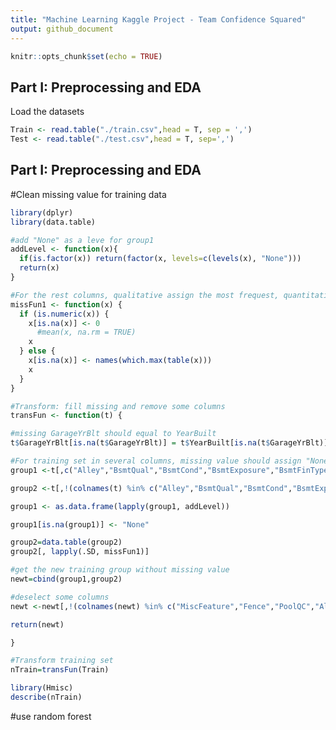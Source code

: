 ---
title: "Machine Learning Kaggle Project - Team Confidence Squared"
output: github_document
---

```{r setup, include=FALSE}
knitr::opts_chunk$set(echo = TRUE)
```

## Part I: Preprocessing and EDA
Load the datasets


```{r, echo=FALSE}
Train <- read.table("./train.csv",head = T, sep = ',')
Test <- read.table("./test.csv",head = T, sep=',')
```
## Part I: Preprocessing and EDA

#Clean missing value for training data
```{r}
library(dplyr)
library(data.table)

#add "None" as a leve for group1
addLevel <- function(x){
  if(is.factor(x)) return(factor(x, levels=c(levels(x), "None")))
  return(x)
}

#For the rest columns, qualitative assign the most frequest, quantitative assign 0
missFun1 <- function(x) {
  if (is.numeric(x)) {
    x[is.na(x)] <- 0
      #mean(x, na.rm = TRUE)
    x
  } else {
    x[is.na(x)] <- names(which.max(table(x)))
    x
  }
}

#Transform: fill missing and remove some columns
transFun <- function(t) {

#missing GarageYrBlt should equal to YearBuilt
t$GarageYrBlt[is.na(t$GarageYrBlt)] = t$YearBuilt[is.na(t$GarageYrBlt)]

#For training set in several columns, missing value should assign "None" value as a category, using myFun1
group1 <-t[,c("Alley","BsmtQual","BsmtCond","BsmtExposure","BsmtFinType1","BsmtFinType2","FireplaceQu","GarageType","GarageFinish","GarageQual","GarageCond","PoolQC","Fence","MiscFeature")]

group2 <-t[,!(colnames(t) %in% c("Alley","BsmtQual","BsmtCond","BsmtExposure","BsmtFinType1","BsmtFinType2","FireplaceQu","GarageType","GarageFinish","GarageQual","GarageCond","PoolQC","Fence","MiscFeature"))]

group1 <- as.data.frame(lapply(group1, addLevel))

group1[is.na(group1)] <- "None"

group2=data.table(group2)
group2[, lapply(.SD, missFun1)]

#get the new training group without missing value
newt=cbind(group1,group2)

#deselect some columns
newt <-newt[,!(colnames(newt) %in% c("MiscFeature","Fence","PoolQC","Alley","Street","Utilities","Condition2","RoofMatl","Id","PoolArea","LotFrontage"))]

return(newt)

}

#Transform training set
nTrain=transFun(Train)


```


```{r}
library(Hmisc)
describe(nTrain)

```
#use random forest
```{r}

```

